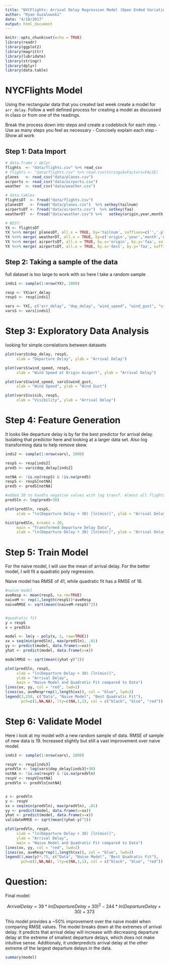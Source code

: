 ```yaml
---
title: "NYCFlights: Arrival Delay Regression Model (Open Ended Variation)"
author: "Ryan Guzalowski"
date: "4/18/2017"
output: html_document
---
```


```r
knitr::opts_chunk$set(echo = TRUE)
library(readr)
library(ggplot2)
library(magrittr)
library(lubridate)
library(stringr)
library(dplyr)
library(data.table)
```

# NYCFlights Model

Using the rectangular data that you created last week create a model for `arr_delay`. Follow a well defined process for creating a model as discussed in class or from one of the readings. 

Break the process down into steps and create a codeblock for each step. 
 - Use as many steps you feel as necessary
 - Concisely explain each step 
 - Show all work


## Step 1: Data Import 

```r

# data.frame / dplyr
flights  <- "data/flights.csv" %>% read_csv 
# flights <- "data/flights.csv" %>% read.csv(stringsAsFactors=FALSE)
planes   <- read_csv("data/planes.csv")
airports <- read_csv("data/airports.csv") 
weather  <- read_csv("data/weather.csv")

# data.tables
flightsDT  <- fread("data/flights.csv") 
planesDT   <- fread("data/planes.csv")  %>% setkey(tailnum)
airportsDT <- fread("data/airports.csv")  %>% setkey(faa) 
weatherDT  <- fread("data/weather.csv") %>%   setkey(origin,year,month,day,hour)

# BEST:
YX <- flightsDT 
YX %<>% merge( planesDT, all.x = TRUE, by='tailnum', suffixes=c('','.pl') )
YX %<>% merge( weatherDT, all.x = TRUE, by=c('origin','year','month','day','hour'), suffixes=c('','.we') )
YX %<>% merge( airportsDT, all.x = TRUE, by.x='origin', by.y='faa', suffixes=c('','.orig') )
YX %<>% merge( airportsDT, all.x = TRUE, by.x='dest', by.y='faa', suffixes=c('','.dest') )

```

## Step 2: Taking a sample of the data

full dataset is too large to work with so here I take a random sample

```r

inds1 <- sample(1:nrow(YX), 1000)

resp <- YX$arr_delay
respS <- resp[inds1]

vars <- YX[, c("arr_delay", "dep_delay", "wind_speed", "wind_gust", "visib")]
varsS <- vars[inds1]

```

# Step 3: Exploratory Data Analysis

looking for simple correlations between datasets

```r

plot(varsS$dep_delay, respS,
     xlab = "Departure Delay", ylab = "Arrival Delay")

plot(varsS$wind_speed, respS,
     xlab = "Wind Speed at Origin Airport", ylab = "Arrival Delay")

plot(varsS$wind_speed, varsS$wind_gust,
     xlab = "Wind Speed", ylab = "Wind Gust")

plot(varsS$visib, respS,
     xlab = "Visibility", ylab = "Arrival Delay")


```

# Step 4: Feature Generation

It looks like departure delay is by far the best predictor for arrival delay. Isolating that predictor here and looking at a larger data set. Also log transforming data to help remove skew.

```r
inds2 <- sample(1:nrow(vars), 1000)

respS <- resp[inds2]
predS <- vars$dep_delay[inds2]

notNA <- !is.na(respS) & !is.na(predS)
respS <- respS[notNA]
predS <- predS[notNA]

#added 30 to handle negative values with log transf. Almost all flights will not leave more than 30 min early
predSln <- log(predS+30)

plot(predSln, respS,
     xlab = "ln(Departure Delay + 30) [ln(min)]", ylab = "Arrival Delay")

hist(predSln, breaks = 20,
     main = "Transformed Departure Delay Data",
     xlab = "ln(Departure Delay + 30) [ln(min)]", ylab = "Arrival Delay")

```

# Step 5: Train Model

For the naive model, I will use the mean of arrival delay. For the better model, I will fit a quadratic poly regression.

Naive model has RMSE of 41, while quadratic fit has a RMSE of 18.

```r

#naive model
aveResp <- mean(respS, na.rm=TRUE)
naiveM <- rep(1,length(respS))*aveResp
naiveRMSE <- sqrt(mean((naiveM-respS)^2))


#quadratic fit
y = respS
x = predSln

model <- lm(y ~ poly(x, 2, raw=TRUE))
xx = seq(min(predSln), max(predSln), .01)
yy <- predict(model, data.frame(x=xx))
yhat <- predict(model, data.frame(x=x))

modelRMSE <- sqrt(mean((yhat-y)^2))

plot(predSln, respS,
     xlab = "ln(Departure Delay + 30) [ln(min)]",
     ylab = "Arrival Delay",
     main = "Naive Model and Quadratic Fit compared to Data")
lines(xx, yy, col = "red", lwd=2)
lines(xx, aveResp*rep(1,length(xx)), col = "blue", lwd=2)
legend(3,250, c("Data", "Naive Model", "Best Quadratic Fit"),
       pch=c(1,NA,NA), lty=c(NA,1,1), col = c("black", "blue", "red"))

```

# Step 6: Validate Model

Here i look at my model with a new random sample of data.
RMSE of sample of new data is 19. Increased slightly but still a vast improvement over naive model.

```r
inds3 <- sample(1:nrow(vars), 2000)

respV <- resp[inds3]
predVln <- log(vars$dep_delay[inds3]+30)
notNA <- !is.na(respV) & !is.na(predVln)
respV <- respV[notNA]
predVln <- predVln[notNA]


x <- predVln
y <- respV
xx = seq(min(predVln), max(predVln), .01)
yy <- predict(model, data.frame(x=xx))
yhat <- predict(model, data.frame(x=x))
validateRMSE <- sqrt(mean((yhat-y)^2))

plot(predVln, respV,
     xlab = "ln(Departure Delay + 30) [ln(min)]",
     ylab = "Arrival Delay",
     main = "Naive Model and Quadratic Fit compared to Data")
lines(xx, yy, col = "red", lwd=2)
lines(xx, aveResp*rep(1,length(xx)), col = "blue", lwd=2)
legend(3,max(y)*.75, c("Data", "Naive Model", "Best Quadratic Fit"),
       pch=c(1,NA,NA), lty=c(NA,1,1), col = c("black", "blue", "red"))

```



# Question:

Final model:

$$
ArrivalDelay = 39*ln(DepartureDelay+30)^2 - 244*ln(DepartureDelay+30) + 373
$$


This model provides a ~50% improvement over the naive model when comparing RMSE values. The model breaks down at the extremes of arrival delay. It predicts that arrival delay will increase with decreasing departure delay at the extreme of smallest departure delays, which does not make intuitive sense. Additionaly, it underpredicts arrival delay at the other extreme of the largest departure delays in the data.

```r
summary(model)
```